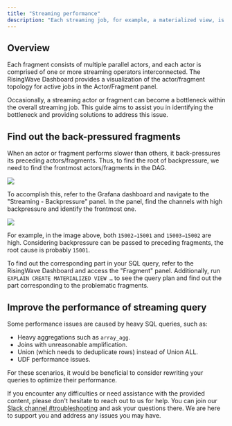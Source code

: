 ```yaml
---
title: "Streaming performance"
description: "Each streaming job, for example, a materialized view, is composed of multiple fragments that form a Directed Acyclic Graph (DAG)."
---
```


## Overview

Each fragment consists of multiple parallel actors, and each actor is comprised of one or more streaming operators interconnected. The RisingWave Dashboard provides a visualization of the actor/fragment topology for active jobs in the Actor/Fragment panel.

Occasionally, a streaming actor or fragment can become a bottleneck within the overall streaming job. This guide aims to assist you in identifying the bottleneck and providing solutions to address this issue.

## Find out the back-pressured fragments

When an actor or fragment performs slower than others, it back-pressures its preceding actors/fragments. Thus, to find the root of backpressure, we need to find the frontmost actors/fragments in the DAG.
<Frame>
  <img src="/images/Streaming-performance-54cb924617febbcf1c1fe055741026d1.png"/>
</Frame>

To accomplish this, refer to the Grafana dashboard and navigate to the "Streaming - Backpressure" panel. In the panel, find the channels with high backpressure and identify the frontmost one.
<Frame>
  <img src="/images/Backpressure-panel-9243ce1aa922f9a07fcfdba714af7bba.png"/>
</Frame>


For example, in the image above, both `15002→15001` and `15003→15002` are high. Considering backpressure can be passed to preceding fragments, the root cause is probably `15001`.

To find out the corresponding part in your SQL query, refer to the RisingWave Dashboard and access the "Fragment" panel. Additionally, run `EXPLAIN CREATE MATERIALIZED VIEW …` to see the query plan and find out the part corresponding to the problematic fragments.

## Improve the performance of streaming query
Some performance issues are caused by heavy SQL queries, such as:

* Heavy aggregations such as `array_agg`.
* Joins with unreasonable amplification.
* Union (which needs to deduplicate rows) instead of Union ALL.
* UDF performance issues.

For these scenarios, it would be beneficial to consider rewriting your queries to optimize their performance.

If you encounter any difficulties or need assistance with the provided content, please don't hesitate to reach out to us for help. You can join our [Slack channel #troubleshooting](https://www.risingwave.com/slack) and ask your questions there. We are here to support you and address any issues you may have.
